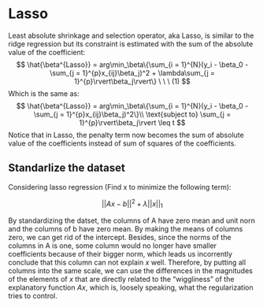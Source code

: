 # Lasso
Least absolute shrinkage and selection operator, aka Lasso, is similar to the ridge regression but its constraint is estimated with the sum of the absolute value of the coefficient: 
$$
\hat{\beta^{Lasso}} = arg\min_\beta\{\sum_{i = 1}^{N}(y_i - \beta_0 - \sum_{j = 1}^{p}x_{ij}\beta_j)^2 + \lambda\sum_{j = 1}^{p}\rvert\beta_j\rvert\} \ \ \ (1)
$$
Which is the same as:
$$
\hat{\beta^{Lasso}} = arg\min_\beta\{\sum_{i = 1}^{N}(y_i - \beta_0 - \sum_{j = 1}^{p}x_{ij}\beta_j)^2\}\\
\text{subject to} \sum_{j = 1}^{p}\rvert\beta_j\rvert \leq t
$$
Notice that in Lasso, the penalty term now becomes the sum of absolute value of the coefficients instead of sum of squares of the coefficients. 

## Standarlize the dataset
 
Considering lasso regression (Find x to  minimize the following term):

$$
\rvert \rvert Ax-b\rvert \rvert^2 +\lambda \rvert \rvert x \rvert \rvert_1
$$

By standardizing the datset, the columns of A have zero mean and unit norn and the columns of b have zero mean. By making the means of columns zero, we can get rid of the intercept. Besides, since the norms of the columns in A is one, some column would no longer have smaller coefficients because of their bigger norm, which leads us incorrently conclude that this column can not explain $x$ well. Therefore, by putting all columns into the same scale, we can use the differences in the magnitudes of the elements of $x$ that are directly related to the "wiggliness" of the explanatory function $Ax$, which is, loosely speaking, what the regularization tries to control.



